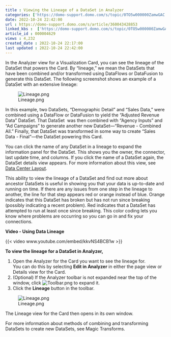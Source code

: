 ```yaml
---
title : Viewing the Lineage of a DataSet in Analyzer
categories: ['https://domo-support.domo.com/s/topic/0TO5w000000ZamwGAC']
date: 2022-10-24 22:42:00
url : https://domo-support.domo.com/s/article/360043428853
linked_kbs :  ['https://domo-support.domo.com/s/topic/0TO5w000000ZamwGAC', 'https://domo-support.domo.com/s/article/360042925494', 'https://domo-support.domo.com/s/article/360043428853', 'https://domo-support.domo.com/s/article/360043429953', 'https://domo-support.domo.com/s/article/360043429913', 'https://domo-support.domo.com/s/article/360047553253', 'https://domo-support.domo.com/s/article/360043429933', 'https://domo-support.domo.com/s/article/360043429693', 'https://domo-support.domo.com/s/knowledge-base']
article_id : 000004629
views : 4,232
created_date : 2022-10-24 22:17:00
last updated : 2022-10-24 22:42:00
---
```




In the Analyzer view for a Visualization Card, you can see the lineage of the DataSet that powers the Card. By "lineage," we mean the DataSets that have been combined and/or transformed using DataFlows or DataFusion to generate this DataSet. The following screenshot shows an example of a DataSet with an extensive lineage:


![Lineage.png](Lineage.png)


In this example, two DataSets, "Demographic Detail" and "Sales Data," were combined using a DataFlow or DataFusion to yield the "Adjusted Revenue Data" DataSet. That DataSet  was then combined with "Agency Inputs" and "Ad Campaigns" to generate another new DataSet—"Revenue - Combined All." Finally, that DataSet was transformed in some way to create "Sales Data - Final"—the DataSet powering this Card.


You can click the name of any DataSet in a lineage to expand the information panel for the DataSet. This shows you the owner, the connector, last update time, and columns. If you click the name of a DataSet again, the DataSet details view appears. For more information about this view, see [Data Center Layout](https://domo-support.domo.com/s/article/360047553253?language=en_US).


This ability to view the lineage of a DataSet and find out more about ancestor DataSets is useful in showing you that your data is up-to-date and running on time. If there are any issues from one step in the lineage to another, the line for that step appears red or orange instead of blue. Orange indicates that this DataSet has broken but has not run since breaking (possibly indicating a recent problem). Red indicates that a DataSet has attempted to run at least once since breaking. This color coding lets you know where problems are occurring so you can go in and fix your connections.


**Video - Using Data Lineage**


{{< video www.youtube.com/embed/kkvNS4BCB1w >}}
 


**To view the lineage for a DataSet in Analyzer,**


1. Open the Analyzer for the Card you want to see the lineage for.  
 You can do this by selecting **Edit in Analyzer** in either the page view or Details view for the Card.
2. (Optional) If the Analyzer toolbar is not expanded near the top of the window, click ![Toolbar.png](Toolbar.png) to expand it.
3. Click the **Lineage** button in the toolbar.  
   
 ![Lineage.png](Lineage.png)


The Lineage view for the Card then opens in its own window.


For more information about methods of combining and transforming DataSets to create new DataSets, see Magic Transforms.
